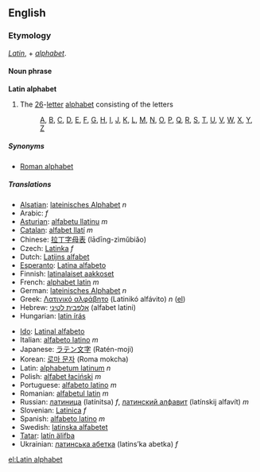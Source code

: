 ==English==
{{Wikipedia}}
===Etymology===
''[[Latin]]'', + ''[[alphabet]]''.
====Noun phrase====
'''Latin alphabet'''

#The [[26]]-[[letter]] [[alphabet]] consisting of the letters
#:[[A]], [[B]], [[C]], [[D]], [[E]], [[F]], [[G]], [[H]], [[I]], [[J]], [[K]], [[L]], [[M]], [[N]], [[O]], [[P]], [[Q]], [[R]], [[S]], [[T]], [[U]], [[V]], [[W]], [[X]], [[Y]], [[Z]]

=====Synonyms=====
*[[Roman alphabet]]

===== Translations =====
{{top}}
*[[Alsatian]]: [[lateinisches Alphabet]] ''n''
*Arabic: {{ARchar|[[كتابة اللاتينية]]}} {{IPAchar|(kitáːba al-latiníyya)}} ''f''
*[[Asturian]]: [[alfabetu llatinu]] ''m''
*[[Catalan]]: [[alfabet llatí]]  ''m''
*Chinese: [[拉丁字母表]] (lādīng-zìmǔbiǎo)
*Czech: [[Latinka]] ''f''
*Dutch: [[Latijns alfabet]]
*[[Esperanto]]: [[Latina alfabeto]]
*Finnish: [[latinalaiset aakkoset]]
*French: [[alphabet latin]] ''m''
*German: [[lateinisches Alphabet]] ''n''
*Greek: [[Λατινικό αλφάβητο]] (Latinikó alfávito) ''n'' ([[:el:Λατινικό αλφάβητο|el]])
*Hebrew: [[אלפבית לטיני]] (alfabet latini)
*Hungarian: [[latin írás]]
{{mid}}
*[[Ido]]: [[Latinal alfabeto]]
*Italian: [[alfabeto latino]] ''m''
*Japanese: [[ラテン文字]] (Ratén-moji)
*Korean: [[로마 문자]] (Roma mokcha)
*Latin: [[alphabetum latinum]] ''n''
*Polish: [[alfabet łaciński]] ''m''
*Portuguese: [[alfabeto latino]] ''m''
*Romanian: [[alfabetul latin]] ''m''
*Russian: [[латиница]] (latínitsa) ''f'', [[латинский алфавит]] (latínskij alfavít) ''m''
*Slovenian: [[Latinica]] ''f''
*Spanish: [[alfabeto latino]] ''m''
*Swedish: [[latinska alfabetet]]
*[[Tatar]]: [[latín älifba]]
*Ukrainian: [[латинська абетка]] (latins’ka abetka) ''f''
{{bottom}}

[[el:Latin alphabet]]